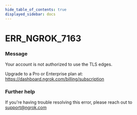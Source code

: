 ```yaml
---
hide_table_of_contents: true
displayed_sidebar: docs
---
```



# ERR_NGROK_7163

### Message
Your account is not authorized to use the TLS edges. 

Upgrade to a Pro or Enterprise plan at: https://dashboard.ngrok.com/billing/subscription

<ErrorDetails error='err_ngrok_7163' />


### Further help
If you're having trouble resolving this error, please reach out to [support@ngrok.com](mailto:support@ngrok.com?subject=Help%20with%20ERR_NGROK_7163)

